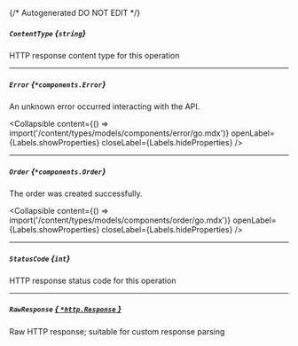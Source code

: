 {/* Autogenerated DO NOT EDIT  */}

##### `ContentType` *{`string`}*
HTTP response content type for this operation

---
##### `Error` *{`*components.Error`}*
An unknown error occurred interacting with the API.

<Collapsible content={() => import('/content/types/models/components/error/go.mdx')} openLabel={Labels.showProperties} closeLabel={Labels.hideProperties} />


---
##### `Order` *{`*components.Order`}*
The order was created successfully.

<Collapsible content={() => import('/content/types/models/components/order/go.mdx')} openLabel={Labels.showProperties} closeLabel={Labels.hideProperties} />


---
##### `StatusCode` *{`int`}*
HTTP response status code for this operation

---
##### `RawResponse` [*{ `*http.Response` }*](https://pkg.go.dev/net/http#Response)
Raw HTTP response; suitable for custom response parsing


